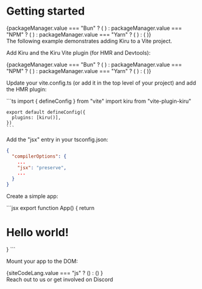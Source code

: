 
# Getting started

<DocsSection id="start-a-new-project" title="Start a new project">
  <div>
    <div className="not-prose">
      <PackageManagerSelector />
      <CopyInnerText>
        {packageManager.value === "Bun" ? (
          <BunCliBash />
        ) : packageManager.value === "NPM" ? (
          <NpmCliBash />
        ) : packageManager.value === "Yarn" ? (
          <YarnCliBash />
        ) : (
          <PnpmCliBash />
        )}
      </CopyInnerText>
    </div>
  </div>
</DocsSection>

<DocsSection id="add-to-an-existing-project" title="Add to an existing project">
  <CalloutBlock fontSize="normal">
    <span>The following example demonstrates adding Kiru to a <ExternalLink href="https://vitejs.dev/">Vite</ExternalLink> project.</span>
  </CalloutBlock>

  Add Kiru and the Kiru Vite plugin (for HMR and Devtools):

  <div className="not-prose">
    <PackageManagerSelector />
    <CopyInnerText>
      {packageManager.value === "Bun" ? (
        <BunInstallBash />
      ) : packageManager.value === "NPM" ? (
        <NpmInstallBash />
      ) : packageManager.value === "Yarn" ? (
        <YarnInstallBash />
      ) : (
        <PnpmInstallBash />
      )}
    </CopyInnerText>
  </div>

  Update your vite.config.ts (or add it in the top level of your project) and add the HMR plugin:

  <CopyInnerText>
    ```ts
    import { defineConfig } from "vite"
    import kiru from "vite-plugin-kiru"

    export default defineConfig({
      plugins: [kiru()],
    })
    ```
  </CopyInnerText>

  <span>Add the "jsx" entry in your tsconfig.json:</span>

  ```json
  {
    "compilerOptions": {
      ...
      "jsx": "preserve",
      ...
    }
  }
  ```

  <span>Create a simple app:</span>

  <CopyInnerText>
    ```jsx
    export function App() {
      return <h1>Hello world!</h1>
    }
    ```
  </CopyInnerText>

  <span>Mount your app to the DOM:</span>
  
  <div className="not-prose">
    <CopyInnerText>
      {siteCodeLang.value === "js" ?
        (<MountCode />)
        : (<MountCodeTS />)
      }  
    </CopyInnerText>
  </div>

</DocsSection>

<DocsSection id="getting-help" title="Getting help">
  Reach out to us or get involved on <ExternalLink href={DISCORD_LINK}>Discord</ExternalLink>
</DocsSection>